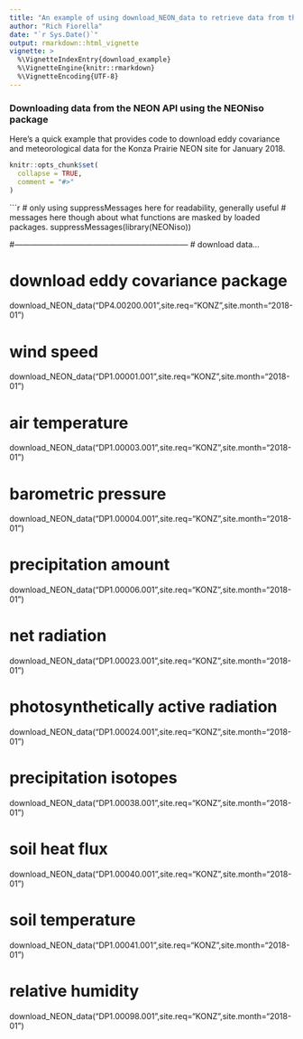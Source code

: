 ```yaml
---
title: "An example of using download_NEON_data to retrieve data from the NEON API"
author: "Rich Fiorella"
date: "`r Sys.Date()`"
output: rmarkdown::html_vignette
vignette: >
  %\VignetteIndexEntry{download_example}
  %\VignetteEngine{knitr::rmarkdown}
  %\VignetteEncoding{UTF-8}
---
```


### Downloading data from the NEON API using the NEONiso package

Here's a quick example that provides code to download eddy covariance and
meteorological data for the Konza Prairie NEON site for January 2018.

```r
knitr::opts_chunk$set(
  collapse = TRUE,
  comment = "#>"
)
```

```r
# only using suppressMessages here for readability, generally useful
# messages here though about what functions are masked by loaded packages.
suppressMessages(library(NEONiso)) 

#------------------------------------------------------------------
# download data...

# download eddy covariance package
download_NEON_data("DP4.00200.001",site.req="KONZ",site.month="2018-01") 

# wind speed
download_NEON_data("DP1.00001.001",site.req="KONZ",site.month="2018-01")

# air temperature
download_NEON_data("DP1.00003.001",site.req="KONZ",site.month="2018-01")

# barometric pressure
download_NEON_data("DP1.00004.001",site.req="KONZ",site.month="2018-01")

# precipitation amount
download_NEON_data("DP1.00006.001",site.req="KONZ",site.month="2018-01")

# net radiation
download_NEON_data("DP1.00023.001",site.req="KONZ",site.month="2018-01")

# photosynthetically active radiation
download_NEON_data("DP1.00024.001",site.req="KONZ",site.month="2018-01")

# precipitation isotopes
download_NEON_data("DP1.00038.001",site.req="KONZ",site.month="2018-01")

# soil heat flux
download_NEON_data("DP1.00040.001",site.req="KONZ",site.month="2018-01") 

# soil temperature
download_NEON_data("DP1.00041.001",site.req="KONZ",site.month="2018-01") 

# relative humidity
download_NEON_data("DP1.00098.001",site.req="KONZ",site.month="2018-01")
